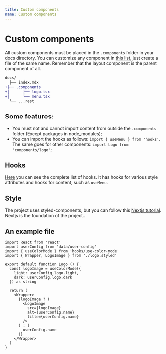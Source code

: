 ```yaml
---
title: Custom components
name: Custom components
---
```



# Custom components

All custom components must be placed in the `.components` folder in your docs directory.
You can customize any component in [this list](https://github.com/Maycon-Santos/static-doc/tree/master/src/components), just create a file of the same name.
Remember that the layout component is the parent component of all.

```diff
docs/
  ├── index.mdx
+├── .components
+│      ├── logo.tsx
+│      └── menu.tsx
  └── ...rest
```

## Some features:

- You must not and cannot import content from outside the `.components` folder (Except packages in node_modules);
- You can import the hooks as follows: `import { useMenu } from 'hooks'`.  
  The same goes for other components: `import Logo from 'components/logo'`;

## Hooks

[Here](https://github.com/Maycon-Santos/static-doc/tree/master/src/hooks) you can see the complete list of hooks.
It has hooks for various style attributes and hooks for content, such as `useMenu`.

## Style

The project uses styled-components, but you can follow this [Nextjs tutorial](https://nextjs.org/blog/styling-next-with-styled-jsx). Nextjs is the foundation of the project..

## An example file

```tsx
import React from 'react'
import userConfig from 'data/user-config'
import { useColorMode } from 'hooks/use-color-mode'
import { Wrapper, LogoImage } from './logo.styled'

export default function Logo () {
  const logoImage = useColorMode({
    light: userConfig.logo.light,
    dark: userConfig.logo.dark
  }) as string

  return (
    <Wrapper>
      {logoImage ? (
        <LogoImage
          src={logoImage}
          alt={userConfig.name}
          title={userConfig.name}
        />
      ) : (
        userConfig.name
      )}
    </Wrapper>
  )
}
```
